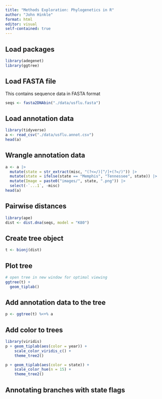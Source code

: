 ```yaml
---
title: "Methods Exploration: Phylogenetics in R"
author: "John Hinkle"
format: html
editor: visual
self-contained: true
---
```


## Load packages

```r
library(adegenet)
library(ggtree)
```

## Load FASTA file

This contains sequence data in FASTA format

```r
seqs <- fasta2DNAbin("./data/usflu.fasta")
```

## Load annotation data

```r
library(tidyverse)
a <- read_csv("./data/usflu.annot.csv")
head(a)
```

## Wrangle annotation data

```r
a <- a |>
  mutate(state = str_extract(misc, "(?<=/)[^/]+(?=/)")) |>
  mutate(state = ifelse(state == "Memphis", "Tennessee", state)) |>
  mutate(Image = paste0("images/", state, ".png")) |>
  select(-`...1`, -misc)
head(a)
```

## Pairwise distances

```r
library(ape)
dist <- dist.dna(seqs, model = "K80")
```

## Create tree object

```r
t <- bionj(dist)
```

## Plot tree

```r
# open tree in new window for optimal viewing
ggtree(t) +
  geom_tiplab()
```

## Add annotation data to the tree

```r
p <- ggtree(t) %<+% a
```

## Add color to trees

```r
library(viridis)
p + geom_tiplab(aes(color = year)) +
    scale_color_viridis_c() +
    theme_tree2()
```

```r
p + geom_tiplab(aes(color = state)) +
    scale_color_hue(n = 15) +
    theme_tree2()
```

## Annotating branches with state flags

```r

```
